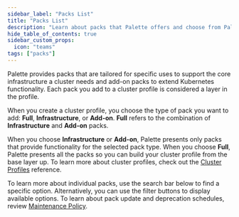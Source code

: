 ```yaml
---
sidebar_label: "Packs List"
title: "Packs List"
description: "Learn about packs that Palette offers and choose from Pallette packs."
hide_table_of_contents: true
sidebar_custom_props:
  icon: "teams"
tags: ["packs"]
---
```


Palette provides packs that are tailored for specific uses to support the core infrastructure a cluster needs and add-on packs to extend Kubernetes functionality. Each pack you add to a cluster profile is considered a layer in the profile.

When you create a cluster profile, you choose the type of pack you want to add: **Full**, **Infrastructure**, or **Add-on**. **Full** refers to the combination of **Infrastructure** and **Add-on** packs.

When you choose **Infrastructure** or **Add-on**, Palette presents only packs that provide functionality for the selected pack type. When you choose **Full**, Palette presents all the packs so you can build your cluster profile from the base layer up. To learn more about cluster profiles, check out the [Cluster Profiles](profiles/cluster-profiles/cluster-profiles.md) reference.

To learn more about individual packs, use the search bar below to find a specific option. Alternatively, you can use the filter buttons to display available options. To learn about pack update and deprecation schedules, review [Maintenance Policy](/integrations/maintenance-policy).

<Packs />
